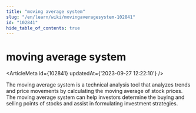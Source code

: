 ```yaml
---
title: "moving average system"
slug: "/en/learn/wiki/movingaveragesystem-102841"
id: "102841"
hide_table_of_contents: true
---
```



# moving average system

<ArticleMeta id={102841} updatedAt={'2023-09-27 12:22:10'} />
<div className='border-solid border-b border-t-0 my-4 border-[var(--ifm-color-gray-300)]' />

The moving average system is a technical analysis tool that analyzes trends and price movements by calculating the moving average of stock prices. The moving average system can help investors determine the buying and selling points of stocks and assist in formulating investment strategies.
